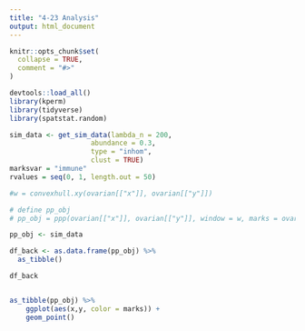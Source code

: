```yaml
---
title: "4-23 Analysis"
output: html_document
---
```


```r
knitr::opts_chunk$set(
  collapse = TRUE,
  comment = "#>"
)
```

```r
devtools::load_all()
library(kperm)
library(tidyverse)
library(spatstat.random)

```

```r
sim_data <- get_sim_data(lambda_n = 200, 
                    abundance = 0.3,
                    type = "inhom",
                    clust = TRUE)
marksvar = "immune"
rvalues = seq(0, 1, length.out = 50)

#w = convexhull.xy(ovarian[["x"]], ovarian[["y"]])

# define pp_obj
# pp_obj = ppp(ovarian[["x"]], ovarian[["y"]], window = w, marks = ovarian[[marksvar]])

pp_obj <- sim_data

df_back <- as.data.frame(pp_obj) %>%
  as_tibble()

df_back


as_tibble(pp_obj) %>%
    ggplot(aes(x,y, color = marks)) +
    geom_point()
```

